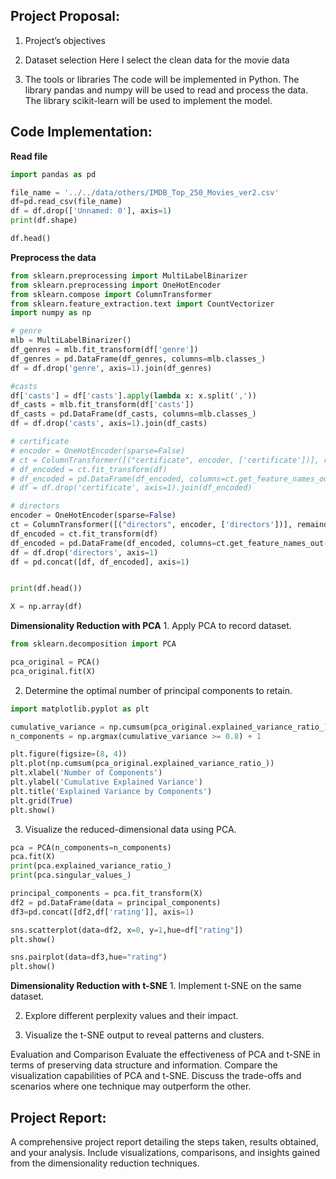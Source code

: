 ## Project Proposal:
1. Project’s objectives


2. Dataset selection
Here I select the clean data for the movie data

3. The tools or libraries
The code will be implemented in Python. The library pandas and numpy will be used to read and process the data. The library scikit-learn will be used to implement the model.

## Code Implementation:

**Read file**
```python
import pandas as pd

file_name = '../../data/others/IMDB_Top_250_Movies_ver2.csv'
df=pd.read_csv(file_name)  
df = df.drop(['Unnamed: 0'], axis=1)
print(df.shape)
```

```python
df.head()
```

**Preprocess the data**
```python
from sklearn.preprocessing import MultiLabelBinarizer
from sklearn.preprocessing import OneHotEncoder
from sklearn.compose import ColumnTransformer
from sklearn.feature_extraction.text import CountVectorizer
import numpy as np

# genre
mlb = MultiLabelBinarizer()
df_genres = mlb.fit_transform(df['genre'])
df_genres = pd.DataFrame(df_genres, columns=mlb.classes_)
df = df.drop('genre', axis=1).join(df_genres)

#casts
df['casts'] = df['casts'].apply(lambda x: x.split(','))
df_casts = mlb.fit_transform(df['casts'])
df_casts = pd.DataFrame(df_casts, columns=mlb.classes_)
df = df.drop('casts', axis=1).join(df_casts)

# certificate
# encoder = OneHotEncoder(sparse=False)
# ct = ColumnTransformer([("certificate", encoder, ['certificate'])], remainder='passthrough')
# df_encoded = ct.fit_transform(df)
# df_encoded = pd.DataFrame(df_encoded, columns=ct.get_feature_names_out())
# df = df.drop('certificate', axis=1).join(df_encoded)

# directors
encoder = OneHotEncoder(sparse=False)
ct = ColumnTransformer([("directors", encoder, ['directors'])], remainder='passthrough')
df_encoded = ct.fit_transform(df)
df_encoded = pd.DataFrame(df_encoded, columns=ct.get_feature_names_out())
df = df.drop('directors', axis=1)
df = pd.concat([df, df_encoded], axis=1)


print(df.head())

X = np.array(df)
```


**Dimensionality Reduction with PCA**
1. Apply PCA to record dataset.
```python
from sklearn.decomposition import PCA

pca_original = PCA()
pca_original.fit(X)
```

2. Determine the optimal number of principal components to retain.
```python
import matplotlib.pyplot as plt

cumulative_variance = np.cumsum(pca_original.explained_variance_ratio_)
n_components = np.argmax(cumulative_variance >= 0.8) + 1

plt.figure(figsize=(8, 4))
plt.plot(np.cumsum(pca_original.explained_variance_ratio_))
plt.xlabel('Number of Components')
plt.ylabel('Cumulative Explained Variance')
plt.title('Explained Variance by Components')
plt.grid(True)
plt.show()
```

3. Visualize the reduced-dimensional data using PCA.
```python
pca = PCA(n_components=n_components)
pca.fit(X)
print(pca.explained_variance_ratio_)
print(pca.singular_values_)

principal_components = pca.fit_transform(X)
df2 = pd.DataFrame(data = principal_components)
df3=pd.concat([df2,df['rating']], axis=1)

sns.scatterplot(data=df2, x=0, y=1,hue=df["rating"]) 
plt.show()

sns.pairplot(data=df3,hue="rating") 
plt.show()
```


**Dimensionality Reduction with t-SNE**
1. Implement t-SNE on the same dataset.

2. Explore different perplexity values and their impact.

3. Visualize the t-SNE output to reveal patterns and clusters.


Evaluation and Comparison
Evaluate the effectiveness of PCA and t-SNE in terms of preserving data structure and information.
Compare the visualization capabilities of PCA and t-SNE.
Discuss the trade-offs and scenarios where one technique may outperform the other.

## Project Report:
A comprehensive project report detailing the steps taken, results obtained, and your analysis.
Include visualizations, comparisons, and insights gained from the dimensionality reduction techniques.